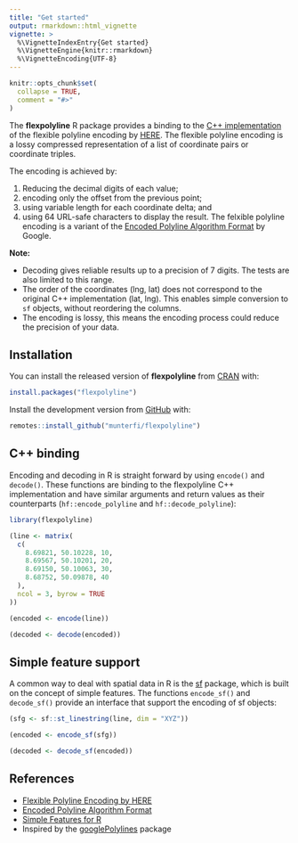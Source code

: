 ```yaml
---
title: "Get started"
output: rmarkdown::html_vignette
vignette: >
  %\VignetteIndexEntry{Get started}
  %\VignetteEngine{knitr::rmarkdown}
  %\VignetteEncoding{UTF-8}
---
```


```r
knitr::opts_chunk$set(
  collapse = TRUE,
  comment = "#>"
)
```

The **flexpolyline** R package provides a binding to the
[C++ implementation](https://github.com/heremaps/flexible-polyline/tree/master/cpp) of the
flexible polyline encoding by [HERE](https://github.com/heremaps/flexible-polyline).
The flexible polyline encoding is a lossy compressed representation of a list of
coordinate pairs or coordinate triples.

The encoding is achieved by:

(1) Reducing the decimal digits of each value;
(2) encoding only the offset from the previous point;
(3) using variable length for each coordinate delta; and
(4) using 64 URL-safe characters to display the result.
The felxible polyline encoding is a variant of the [Encoded Polyline Algorithm Format](https://developers.google.com/maps/documentation/utilities/polylinealgorithm) by Google.

**Note:**

* Decoding gives reliable results up to a precision of 7 digits.
The tests are also limited to this range.
* The order of the coordinates (lng, lat) does not correspond to the original C++ implementation (lat, lng).
This enables simple conversion to `sf` objects, without reordering the columns.
* The encoding is lossy, this means the encoding process could reduce the precision of your data.

## Installation
You can install the released version of **flexpolyline** from [CRAN](https://CRAN.R-project.org/package=flexpolyline) with:

```r
install.packages("flexpolyline")
```

Install the development version from [GitHub](https://github.com/munterfi/flexpolyline) with:

```r
remotes::install_github("munterfi/flexpolyline")
```

## C++ binding
Encoding and decoding in R is straight forward by using `encode()` and `decode()`.
These functions are binding to the flexpolyline C++ implementation and have similar arguments
and return values as their counterparts (`hf::encode_polyline` and `hf::decode_polyline`):

```r
library(flexpolyline)

(line <- matrix(
  c(
    8.69821, 50.10228, 10,
    8.69567, 50.10201, 20,
    8.69150, 50.10063, 30,
    8.68752, 50.09878, 40
  ),
  ncol = 3, byrow = TRUE
))

(encoded <- encode(line))

(decoded <- decode(encoded))
```

## Simple feature support
A common way to deal with spatial data in R is the
[sf](https://CRAN.R-project.org/package=sf) package, which is
built on the concept of simple features. The functions `encode_sf()` and
`decode_sf()` provide an interface that support the encoding of sf objects:

```r
(sfg <- sf::st_linestring(line, dim = "XYZ"))

(encoded <- encode_sf(sfg))

(decoded <- decode_sf(encoded))
```

## References

* [Flexible Polyline Encoding by HERE](https://github.com/heremaps/flexible-polyline)
* [Encoded Polyline Algorithm Format](https://developers.google.com/maps/documentation/utilities/polylinealgorithm)
* [Simple Features for R](https://CRAN.R-project.org/package=sf)
* Inspired by the [googlePolylines](https://github.com/SymbolixAU/googlePolylines) package
